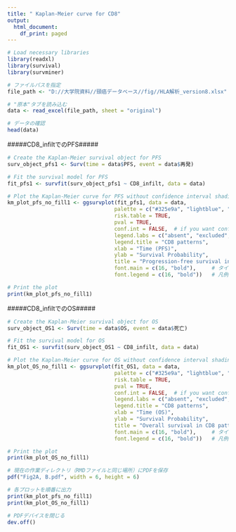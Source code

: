 ---
title: " Kaplan-Meier curve for CD8"
output:
  html_document:
    df_print: paged
---

```{r}
# Load necessary libraries
library(readxl)
library(survival)
library(survminer)
```

```{r}
# ファイルパスを指定
file_path <- "D://大学院資料//頸癌データベース//fig//HLA解析_version8.xlsx"

# "原本"タブを読み込む
data <- read_excel(file_path, sheet = "original")

# データの確認
head(data)
```

#####CD8_infiltでのPFS#####
```{r}
# Create the Kaplan-Meier survival object for PFS
surv_object_pfs1 <- Surv(time = data$PFS, event = data$再発)

# Fit the survival model for PFS
fit_pfs1 <- survfit(surv_object_pfs1 ~ CD8_infilt, data = data)
```

```{r fig.width=6,fig.height=6, dpi=600}
# Plot the Kaplan-Meier curve for PFS without confidence interval shading
km_plot_pfs_no_fill1 <- ggsurvplot(fit_pfs1, data = data,
                                  palette = c("#325e9a", "lightblue", "red"),  
                                  risk.table = TRUE,
                                  pval = TRUE,
                                  conf.int = FALSE,  # if you want confidence interval shading, select"TRUE"
                                  legend.labs = c("absent", "excluded", "infiltrated"),
                                  legend.title = "CD8 patterns",
                                  xlab = "Time (PFS)",
                                  ylab = "Survival Probability",
                                  title = "Progression-free survival in CD8 patterns",
                                  font.main = c(16, "bold"),     # タイトルのサイズを16に、太字に
                                  font.legend = c(16, "bold"))   # 凡例の文字を14に、太字に

# Print the plot
print(km_plot_pfs_no_fill1)
```
#####CD8_infiltでのOS#####
```{r}
# Create the Kaplan-Meier survival object for OS
surv_object_OS1 <- Surv(time = data$OS, event = data$死亡)

# Fit the survival model for OS
fit_OS1 <- survfit(surv_object_OS1 ~ CD8_infilt, data = data)
```

```{r fig.width=6,fig.height=6, dpi=600}
# Plot the Kaplan-Meier curve for OS without confidence interval shading
km_plot_OS_no_fill1 <- ggsurvplot(fit_OS1, data = data,
                                  palette = c("#325e9a", "lightblue", "red"), 
                                  risk.table = TRUE,
                                  pval = TRUE,
                                  conf.int = FALSE,  # if you want confidence interval shading, select"TRUE"
                                  legend.labs = c("absent", "excluded", "infiltrated"),
                                  legend.title = "CD8 patterns",
                                  xlab = "Time (OS)",
                                  ylab = "Survival Probability",
                                  title = "Overall survival in CD8 patterns",
                                  font.main = c(16, "bold"),     # タイトルのサイズを16に、太字に
                                  font.legend = c(16, "bold"))   # 凡例の文字を14に、太字に

# Print the plot
print(km_plot_OS_no_fill1)
```

```{r}
# 現在の作業ディレクトリ（RMDファイルと同じ場所）にPDFを保存
pdf("Fig2A, B.pdf", width = 6, height = 6)

# 各プロットを順番に出力
print(km_plot_pfs_no_fill1)
print(km_plot_OS_no_fill1)

# PDFデバイスを閉じる
dev.off()
```

